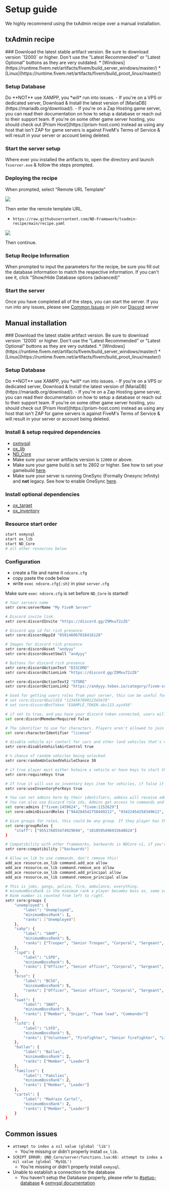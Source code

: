 
# Setup guide

<Callout type="info" emoji="ℹ️">
    We highly recommend using the txAdmin recipe over a manual installation.
</Callout>

## txAdmin recipe
<Steps>
### Download the latest stable artifact version.
Be sure to download version `12000` or higher. Don't use the "Latest Recommended" or "Latest Optional" buttons as they are very outdated.
* [Windows](https://runtime.fivem.net/artifacts/fivem/build_server_windows/master/)
* [Linux](https://runtime.fivem.net/artifacts/fivem/build_proot_linux/master/)

### Setup Database
<Callout type="warning" emoji="⚠️">
    Do **NOT** use XAMPP, you *will* run into issues.
</Callout>
- If you're on a VPS or dedicated server, Download & Install the latest version of [MariaDB](https://mariadb.org/download/).
- If you're on a Zap Hosting game server, you can read their documentation on how to setup a database or reach out to their support team.
<Callout type="warning" emoji="⚠️">
    If you're on some other game server hosting, you should check out [Prism Host](https://prism-host.com) instead as using any host that isn't ZAP for game servers is against FiveM's Terms of Service & will result in your server or account being deleted.
</Callout>

### Start the server setup
Where ever you installed the artifacts to, open the directory and launch `fxserver.exe` & follow the steps prompted.

### Deploying the recipe
When prompted, select "Remote URL Template"

![](/static/txadmin-deployment.png)

Then enter the remote template URL.
* `https://raw.githubusercontent.com/ND-Framework/txadmin-recipe/main/recipe.yaml`

![](/static/txadmin-url.png)

Then continue.

### Setup Recipe Information
When prompted to input the parameters for the recipe, be sure you fill out the database information to match the respective information. If you can't see it, click "Show/Hide Database options (advanced)"

### Start the server
Once you have completed all of the steps, you can start the server. If you run into any issues, please see [Common Issues](#common-issues) or join our [Discord](https://discord.gg/andys-development-857672921912836116) server

</Steps>

## Manual installation

<Steps>
### Download the latest stable artifact version.
Be sure to download version `12000` or higher. Don't use the "Latest Recommended" or "Latest Optional" buttons as they are very outdated.
* [Windows](https://runtime.fivem.net/artifacts/fivem/build_server_windows/master/)
* [Linux](https://runtime.fivem.net/artifacts/fivem/build_proot_linux/master/)

### Setup Database
<Callout type="warning" emoji="⚠️">
    Do **NOT** use XAMPP, you *will* run into issues.
</Callout>
- If you're on a VPS or dedicated server, Download & Install the latest version of [MariaDB](https://mariadb.org/download/).
- If you're on a Zap Hosting game server, you can read their documentation on how to setup a database or reach out to their support team.
<Callout type="warning" emoji="⚠️">
    If you're on some other game server hosting, you should check out [Prism Host](https://prism-host.com) instead as using any host that isn't ZAP for game servers is against FiveM's Terms of Service & will result in your server or account being deleted.
</Callout>

### Install & setup required dependencies
* [oxmysql](https://github.com/overextended/oxmysql/releases)
* [ox_lib](https://github.com/overextended/ox_lib/releases)
* [ND_Core](https://github.com/ND-Framework/ND_Core/releases)
* Make sure your server artifacts version is `12000` or above.
* Make sure your game build is set to 2802 or higher. See how to set your gamebuild [here](https://forum.cfx.re/t/tutorial-forcing-gamebuilds-on-fivem/4784977).
* Make sure your server is running OneSync (Formally Onesync Infinity) and **not** legacy. See how to enable OneSync [here](https://forum.cfx.re/t/onesync-infinity-how-to-use-it/996612).

### Install optional dependencies
* [ox_target](https://github.com/overextended/ox_target/releases)
* [ox_inventory](https://github.com/overextended/ox_inventory/releases)

### Resource start order
```sh filename="server.cfg" copy
start oxmysql
start ox_lib
start ND_Core
# all other resources below
```

### Configuration
* create a file and name it `ndcore.cfg`
* copy paste the code below
* write `exec ndcore.cfg{:sh}` in your `server.cfg`

<Callout type="warning" emoji="⚠️">Make sure `exec ndcore.cfg` is set before `ND_Core` is started!</Callout>


<FileTree>
    <FileTree.Folder name="fxserver" defaultOpen>
    <FileTree.File name="server.cfg" />
    <FileTree.File name="ndcore.cfg" />
    <FileTree.Folder name="resources">
        <FileTree.File name="oxmysql" />
        <FileTree.File name="ox_lib" />
        <FileTree.File name="ND_Core" />
    </FileTree.Folder>
    </FileTree.Folder>
</FileTree>

```sh filename="ndcore.cfg" copy
# Your servers name
setr core:serverName "My FiveM Server"

# Discord invite link
setr core:discordInvite "https://discord.gg/Z9Mxu72zZ6"

# Discord app id for rich presence
setr core:discordAppId "858146067018416128"

# Images for discord rich presence
setr core:discordAsset "andyyy"
setr core:discordAssetSmall "andyyy"

# Buttons for discord rich presence
setr core:discordActionText "DISCORD"
setr core:discordActionLink "https://discord.gg/Z9Mxu72zZ6"

setr core:discordActionText2 "STORE"
setr core:discordActionLink2 "https://andyyy.tebex.io/category/fivem-scripts"

# Used for getting users roles from your server, this can be useful for discord based scripts, if you don't add then it won't be used.
# set core:discordGuildId "123456789012345678"
# set core:discordBotToken "EXAMPLE_TOKEN.abc123.xyz456"

# if set to true, and you have your discord token connected, users will have to join your discord to join your fivem server.
set core:discordMemeberRequired false

# The identifier to use for characters. Players aren't allowed to join without it, license is good don't change unless you know what you're doing.
set core:characterIdentifier "license"

# disable vehicle air contorl for cars and other land vehicles that's not supposed to do flips in air.
setr core:disableVehicleAirControl true

# % chance of random vehicles being unlocked.
setr core:randomUnlockedVehicleChance 30

# if true player must either hotwire a vehicle or have keys to start the engine.
setr core:requireKeys true

# If true it will use ox_inventory keys item for vehicles, if false it will use a keybind.
setr core:useInventoryForKeys true

# You can set admins here by their identifiers, admins will receive admin group in core and have access to group.admin ace perms.
# You can also use Discord role ids, Admins get access to commands and more.
set core:admins ["fivem:1459624", "fivem:1152629"]
set core:adminDiscordRoles ["944284542758449212", "93422454258349612", "93345451558145232"]

# Give groups for roles, this could be any group. If they player has the discord role they receive the group and ace perm with the same name.
set core:groupRoles {
    "staff": ["955176855474929694", "1010595496915648624"]
}

# Compatibility with other frameworks, backwards is NDCore v1, if you're not using any of these compatible frameworks then remove them from this list. Available compatibility: ["backwards", "esx", "qb"]
setr core:compatibility ["backwards"]

# Allow ox_lib to use commands, don't remove this!
add_ace resource.ox_lib command.add_ace allow
add_ace resource.ox_lib command.remove_ace allow
add_ace resource.ox_lib command.add_principal allow
add_ace resource.ox_lib command.remove_principal allow

# This is jobs, gangs, police, fire, ambulance, everything.
# minumumBossRank is the mimimum rank a player becomes boss as, some scripts may utilize boss for different permissions.
# Rank number is counted from left to right.
setr core:groups {
    "unemployed": {
        "label": "Unemployed",
        "minimumBossRank": 1,
        "ranks": ["Unemployed"]
    },
    "sahp": {
        "label": "SAHP",
        "minimumBossRank": 5,
        "ranks": ["Trooper", "Senior Trooper", "Corporal", "Sergeant", "Lieutenant", "Chief"]
    },
    "lspd": {
        "label": "LSPD",
        "minimumBossRank": 5,
        "ranks": ["Officer", "Senior officer", "Corporal", "Sergeant", "Lieutenant", "Chief"]
    },
    "bcso": {
        "label": "BCSO",
        "minimumBossRank": 5,
        "ranks": ["Officer", "Senior officer", "Corporal", "Sergeant", "Lieutenant", "Chief"]
    },
    "swat": {
        "label": "SWAT",
        "minimumBossRank": 3,
        "ranks": ["Member", "Sniper", "Team lead", "Commander"]
    },
    "lsfd": {
        "label": "LSFD",
        "minimumBossRank": 5,
        "ranks": ["Volunteer", "Firefighter", "Senior firefighter", "Lieutenant", "Fire Chief"]
    },
    "ballas": {
        "label": "Ballas",
        "minimumBossRank": 2,
        "ranks": ["Member", "Leader"]
    },
    "families": {
        "label": "Families",
        "minimumBossRank": 2,
        "ranks": ["Member", "Leader"]
    },
    "cartel": {
        "label": "Madrazo Cartel",
        "minimumBossRank": 2,
        "ranks": ["Member", "Leader"]
    }
}
```

</Steps>



## Common issues
- `attempt to index a nil value (global 'lib')`
  - You're missing or didn't properly install `ox_lib`.
- `SCRIPT ERROR: @ND_Core/server/functions.lua:66: attempt to index a nil value (global 'MySQL')`
  - You're missing or didn't properly install `oxmysql`.
- Unable to establish a connection to the database
  - You haven't setup the Database properly, please refer to [#setup-database](#setup-database) & [oxmysql documentation](https://overextended.dev/oxmysql#installation)